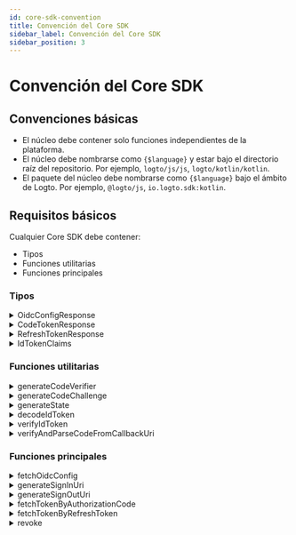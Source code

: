 ```yaml
---
id: core-sdk-convention
title: Convención del Core SDK
sidebar_label: Convención del Core SDK
sidebar_position: 3
---
```


# Convención del Core SDK

## Convenciones básicas

- El núcleo debe contener solo funciones independientes de la plataforma.
- El núcleo debe nombrarse como `{$language}` y estar bajo el directorio raíz del repositorio. Por ejemplo, `logto/js/js`, `logto/kotlin/kotlin`.
- El paquete del núcleo debe nombrarse como `{$language}` bajo el ámbito de Logto. Por ejemplo, `@logto/js`, `io.logto.sdk:kotlin`.

## Requisitos básicos

Cualquier Core SDK debe contener:

- Tipos
- Funciones utilitarias
- Funciones principales

### Tipos

<details>
  <summary>OidcConfigResponse</summary>

La configuración del proveedor de identidad, que se puede obtener a través de la API `/oidc/.well-known/openid-configuration`.

**Propiedades**

| Nombre                | Tipo     |
| --------------------- | -------- |
| authorizationEndpoint | `string` |
| tokenEndpoint         | `string` |
| endSessionEndpoint    | `string` |
| revocationEndpoint    | `string` |
| jwksUri               | `string` |
| issuer                | `string` |

</details>

<details>
  <summary>CodeTokenResponse</summary>

Los datos de respuesta de `/oidc/token` (por código de autorización).

**Propiedades**

| Nombre       | Tipo     | Requerido |
| ------------ | -------- | --------- |
| accessToken  | `string` | ✅        |
| refreshToken | `string` |           |
| idToken      | `string` | ✅        |
| scope        | `string` | ✅        |
| expiresIn    | `number` | ✅        |

</details>

<details>
  <summary>RefreshTokenResponse</summary>

Los datos de respuesta de `/oidc/token` (por token de actualización) al refrescar tokens mediante un token de actualización.

**Propiedades**

| Nombre       | Tipo     | Requerido |
| ------------ | -------- | --------- |
| accessToken  | `string` | ✅        |
| refreshToken | `string` | ✅        |
| idToken      | `string` |           |
| scope        | `string` | ✅        |
| expiresIn    | `number` | ✅        |

</details>

<details>
  <summary>IdTokenClaims</summary>

Reclamos llevados por el token de ID.

**Propiedades**

| Nombre   | Tipo     | Requerido |
| -------- | -------- | --------- |
| sub      | `string` | ✅        |
| aud      | `string` | ✅        |
| exp      | `number` | ✅        |
| iat      | `number` | ✅        |
| iss      | `string` | ✅        |
| atHash   | `string` |           |
| username | `string` |           |
| name     | `string` |           |
| avatar   | `string` |           |

</details>

### Funciones utilitarias

<details>
  <summary>generateCodeVerifier</summary>

Generar un verificador de código.  
La longitud del verificador de código está codificada como 64.  
El valor de retorno DEBE estar encriptado a una cadena en formato base64 segura para URL.

**Referencia**

- [PKCE](https://oauth.net/2/pkce/)

**Parámetros**

Ninguno.

**Tipo de retorno**

`string`

</details>

<details id="generatecodeverifier">
  <summary>generateCodeChallenge</summary>

Generar un desafío de código basado en un verificador de código.  
Este método encripta el verificador de código y devuelve el resultado en un formato Base64 seguro para URL.  
Codificamos el algoritmo de encriptación como `SHA-256` en Logto V1.

**Referencia**

- [PKCE](https://oauth.net/2/pkce/)

**Parámetros**

| Nombre       | Tipo     | Notas                             |
| ------------ | -------- | --------------------------------- |
| codeVerifier | `string` | Generado por generateCodeVerifier |

**Tipo de retorno**

`string`

</details>

<details>
  <summary>generateState</summary>

"State" se utiliza para prevenir el ataque CSRF.  
La longitud del "state" está codificada como 64.  
La cadena de resultado que se devolverá DEBE estar encriptada a una cadena en formato base64 segura para URL.

**Referencia**

- [CSRF](https://datatracker.ietf.org/doc/html/rfc6749#section-10.12)

**Parámetros**

Ninguno.

**Tipo de retorno**

`string`

</details>

<details>
  <summary>decodeIdToken</summary>

Decodificar un Token de ID sin verificación secreta.  
Devuelve un `IdTokenClaims` que lleva todos los reclamos del token en la sección de carga útil.

**Parámetros**

| Nombre | Tipo     |
| ------ | -------- |
| token  | `string` |

**Tipo de retorno**

`IdTokenClaims`

**Lanza**

- El `token` no es un JWT válido.

</details>

<details>
  <summary>verifyIdToken</summary>

Verificar si un Token de ID es legal.

**Verificar clave de firma**

OIDC admite el JSON Web Key Set.
Esta función acepta un objeto `JsonWebKeySet` de una biblioteca de terceros (jose) para la verificación.

```json
// Ejemplo de JsonWebKeySet
{
  "keys": [
    {
      "kty": "RSA",
      "use": "sig",
      "kid": "xxxx",
      "e": "xxxx",
      "n": "xxxx"
    }
  ]
}
```

**Verificar reclamos**

- Verificar que el `iss` en el Token de ID coincida con el emisor de este token.
- Verificar que el reclamo `aud` (audiencia) sea igual al ID del cliente.
- Verificar que el tiempo actual sea antes del tiempo de expiración.
- Verificar que el tiempo de emisión (`iat`) no sea más de +/- 1 minuto respecto al tiempo actual.

**Referencia**

- [OpenID connect core - Validación del Token de ID](https://openid.net/specs/openid-connect-core-1_0.html#IDTokenValidation)

**Parámetros**

| Nombre   | Tipo            |
| -------- | --------------- |
| idToken  | `string`        |
| clientId | `string`        |
| issuer   | `string`        |
| jwks     | `JsonWebKeySet` |

**Tipo de retorno**

`void`

**Lanza**

- Fallo en la verificación de la clave de firma
- Fallo en la verificación de reclamos

</details>

<details>
  <summary>verifyAndParseCodeFromCallbackUri</summary>

Verificar que el callbackUri de inicio de sesión sea legal y devolver el `code` extraído de callbackUri.

**Verificar URI de Callback**

- Verificar que el `callbackUri` comience con `redirectUri`
- Verificar que no haya `error` en el `callbackUri` (Consultar [Respuesta de Error](https://datatracker.ietf.org/doc/html/rfc6749#section-4.1.2.1) en el URI de redirección).
- Verificar que el `callbackUri` contenga `state`, que debe ser igual al valor `state` que especificaste en `generateSignInUri`.
- Verificar que el `callbackUri` contenga el valor del parámetro `code`, que usarás al solicitar a `/oidc/token` (por token de actualización).

**Parámetros**

| Nombre      | Tipo     |
| ----------- | -------- |
| callbackUri | `string` |
| redirectUri | `string` |
| state       | `string` |

**Tipo de retorno**

`string`

**Lanza**

- Fallos en las verificaciones

</details>

### Funciones principales

<details>
  <summary>fetchOidcConfig</summary>

Devuelve `OidcConfigResponse` solicitando a `/oidc/.well-known/openid-configuration`.

**Parámetros**

| Nombre   | Tipo     | Notas                         |
| -------- | -------- | ----------------------------- |
| endpoint | `string` | El endpoint del servicio OIDC |

**Tipo de retorno**

`OidcConfigResponse`

**Lanza**

- Fallo en la obtención

</details>

<details>
  <summary>generateSignInUri</summary>

**Parámetros**

| Nombre                | Tipo       | Requerido | Notas                                                                   |
| --------------------- | ---------- | --------- | ----------------------------------------------------------------------- |
| authorizationEndpoint | `string`   | ✅        |                                                                         |
| clientId              | `string`   | ✅        |                                                                         |
| redirectUri           | `string`   | ✅        |                                                                         |
| codeChallenge         | `string`   | ✅        |                                                                         |
| state                 | `string`   | ✅        |                                                                         |
| scopes                | `string[]` |           | La implementación puede variar según las especificaciones del lenguaje. |
| resources             | `string[]` |           | La implementación puede variar según las especificaciones del lenguaje. |
| prompt                | `string`   |           | Predeterminado: `consent`.                                              |

La URL se generará basada en `authorizationEndpoint` y contendrá los siguientes parámetros de consulta:

**Parámetros de consulta de la URL de inicio de sesión**

| Clave de consulta     | Requerido | Notas                                                                                                               |
| --------------------- | --------- | ------------------------------------------------------------------------------------------------------------------- |
| client_id             | ✅        |                                                                                                                     |
| redirect_uri          | ✅        |                                                                                                                     |
| code_challenge        | ✅        |                                                                                                                     |
| code_challenge_method | ✅        | Codificado como S256.                                                                                               |
| state                 | ✅        |                                                                                                                     |
| scope                 | ✅        | scope siempre contiene openid y offline_access, incluso si el scope de entrada proporciona un valor nulo o vacío.   |
| resource              |           | Podemos agregar resource a uri más de una vez, el backend los convertirá en una lista. e.g. `resource=a&resource=b` |
| response_type         | ✅        | Codificado como code.                                                                                               |
| prompt                | ✅        |                                                                                                                     |

**Tipo de retorno**

`string`

</details>

<details>
  <summary>generateSignOutUri</summary>

**Parámetros**

| Nombre                | Tipo     | Requerido |
| --------------------- | -------- | --------- |
| endSessionEndpoint    | `string` | ✅        |
| idToken               | `string` | ✅        |
| postLogoutRedirectUri | `string` |           |

La URL a generar se basará en `endSessionEndpoint` y contendrá los siguientes parámetros de consulta:

**Parámetros de consulta de la URL de cierre de sesión**

| Clave de consulta        | Requerido | Notas                                          |
| ------------------------ | --------- | ---------------------------------------------- |
| id_token_hint            | ✅        | el parámetro `idToken` ingresado               |
| post_logout_redirect_uri |           | el parámetro `postLogoutRedirectUri` ingresado |

**Tipo de retorno**

`string`

</details>

<details>
  <summary>fetchTokenByAuthorizationCode</summary>

Obtener un token (`CodeTokenResponse`) solicitando a `/oidc/token` (por código de autorización).

**Parámetros**

| Nombre        | Tipo     | Requerido |
| ------------- | -------- | --------- |
| tokenEndpoint | `string` | ✅        |
| code          | `string` | ✅        |
| codeVerifier  | `string` | ✅        |
| clientId      | `string` | ✅        |
| redirectUri   | `string` | ✅        |
| resource      | `string` |           |

**Solicitud HTTP**

- Endpoint: `/oidc/token`
- Método: `POST`
- Content-Type: `application/x-www-form-urlencoded`
- Carga útil:

| Clave de consulta | Tipo                           | Requerido |
| ----------------- | ------------------------------ | --------- |
| grant_type        | `string: 'authorization_code'` | ✅        |
| code              | `string`                       | ✅        |
| code_verifier     | `string`                       | ✅        |
| client_id         | `string`                       | ✅        |
| redirect_uri      | `string`                       | ✅        |
| resource          | `string`                       |           |

**Tipo de retorno**

`CodeTokenResponse`

**Lanza**

- Fallo en la obtención

</details>

<details>
  <summary>fetchTokenByRefreshToken</summary>

Obtener un token (`RefreshTokenTokenResponse`) a través de `/oidc/token` (por token de actualización).

**Parámetros**

| Nombre        | Tipo       | Requerido |
| ------------- | ---------- | --------- |
| tokenEndpoint | `string`   | ✅        |
| clientId      | `string`   | ✅        |
| refreshToken  | `string`   | ✅        |
| resource      | `string`   |           |
| scopes        | `string[]` |           |

**Solicitud HTTP**

- Endpoint: `/oidc/token`
- Método: `POST`
- Content-Type: `application/x-www-form-urlencoded`
- Carga útil:

| Clave de consulta | Tipo                      | Requerido | Notas                                                                         |
| ----------------- | ------------------------- | --------- | ----------------------------------------------------------------------------- |
| grant_type        | `string: 'refresh_token'` | ✅        |                                                                               |
| refresh_token     | `string`                  | ✅        |                                                                               |
| client_id         | `string`                  | ✅        |                                                                               |
| resource          | `string`                  |           |                                                                               |
| scope             | `string`                  |           | unimos los valores de `scopes` con espacio para construir esta cadena `scope` |

**Tipo de retorno**

`RefreshTokenTokenResponse`

**Lanza**

- Fallo en la obtención

</details>

<details>
  <summary>revoke</summary>

Solicitar a la API `/oidc/token/revocation` para notificar al servidor de autorización que un token de actualización o acceso previamente obtenido ya no es necesario.

**Parámetros**

| Nombre             | Tipo     | Notas           |
| ------------------ | -------- | --------------- |
| revocationEndpoint | `string` |                 |
| clientId           | `string` |                 |
| token              | `string` | token a revocar |

**Solicitud HTTP**

- Endpoint: `/oidc/token/revocation`
- Método: `POST`
- Content-Type: `application/x-www-form-urlencoded`
- Carga útil:

| Clave de consulta | Tipo     |
| ----------------- | -------- |
| client_id         | `string` |
| token             | `string` |

**Tipo de retorno**

`void`

**Lanza**

- Fallo en la revocación

</details>
